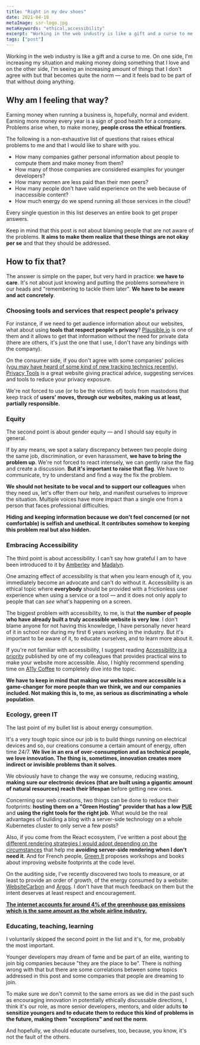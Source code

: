 ```yaml
---
title: "Right in my dev shoes"
date: 2021-04-18
metaImage: ssr-logo.jpg
metaKeywords: "ethical,accessibility"
excerpt: "Working in the web industry is like a gift and a curse to me. On one side, I'm increasing my situation and making money doing something that I love and on the other side, I'm seeing an increasing amount of things that I don't agree with but that becomes quite the norm..."
tags: ["post"]
---
```


Working in the web industry is like a gift and a curse to me. On one side, I'm increasing my situation and making money doing something that I love and on the other side, I'm seeing an increasing amount of things that I don't agree with but that becomes quite the norm — and it feels bad to be part of that without doing anything.

## Why am I feeling that way?

Earning money when running a business is, hopefully, normal and evident. Earning more money every year is a sign of good health for a company. Problems arise when, to make money, **people cross the ethical frontiers**.

The following is a non-exhaustive list of questions that raises ethical problems to me and that I would like to share with you.

- How many companies gather personal information about people to compute them and make money from them?
- How many of those companies are considered examples for younger developers?
- How many women are less paid than their men peers?
- How many people don't have valid experience on the web because of inaccessible content?
- How much energy do we spend running all those services in the cloud?

Every single question in this list deserves an entire book to get proper answers.

Keep in mind that this post is not about blaming people that are not aware of the problems. **It aims to make them realize that these things are not okay per se** and that they should be addressed.

## How to fix that?

The answer is simple on the paper, but very hard in practice: **we have to care**. It's not about just knowing and putting the problems somewhere in our heads and "remembering to tackle them later". **We have to be aware and act concretely**.

### Choosing tools and services that respect people's privacy

For instance, if we need to get audience information about our websites, what about using **tools that respect people's privacy**? [Plausible.io](https://plausible.io/) is one of them and it allows to get that information without the need for private data (there are others, it's just the one that I use, I don't have any bindings with the company).

On the consumer side, if you don't agree with some companies' policies ([you may have heard of some kind of new tracking technics recently](https://wicg.github.io/floc/)), [Privacy Tools](https://www.privacytools.io/) is a great website giving practical advice, suggesting services and tools to reduce your privacy exposure.

We're not forced to use (or to be the victims of) tools from mastodons that keep track of **users' moves, through our websites, making us at least, partially responsible.**

### Equity

The second point is about gender equity — and I should say equity in general.

If by any means, we spot a salary discrepancy between two people doing the same job, discrimination, or even harassment, **we have to bring the problem up**. We're not forced to react intensely, we can gently raise the flag and create a discussion. **But it's important to raise that flag**. We have to communicate, try to understand and find a way the fix the problem.

**We should not hesitate to be vocal and to support our colleagues** when they need us, let's offer them our help, and manifest ourselves to improve the situation. Multiple voices have more impact than a single one from a person that faces professional difficulties.

**Hiding and keeping information because we don't feel concerned (or not comfortable) is selfish and unethical. It contributes somehow to keeping this problem real but also hidden.**

### Embracing Accessibility

The third point is about accessibility. I can't say how grateful I am to have been introduced to it by [Amberley](https://twitter.com/amber1ey) and [Madalyn](https://twitter.com/madalynrose).

One amazing effect of accessibility is that when you learn enough of it, you immediately become an advocate and can't do without it. Accessibility is an ethical topic where **everybody** should be provided with a frictionless user experience when using a service or a tool — and it does not only apply to people that can _see_ what's happening on a screen.

The biggest problem with accessibility, to me, is that **the number of people who have already built a truly accessible website is very low**. I don't blame anyone for not having this knowledge, I have personally never heard of it in school nor during my first 6 years working in the industry. But it's important to be aware of it, to educate ourselves, and to learn more about it.

If you're not familiar with accessibility, I suggest reading [Accessibility is a priority](https://dev.to/hichamelbsi/accessibility-is-a-priority-3jbf) published by one of my colleagues that provides practical wins to make your website more accessible. Also, I highly recommend spending time on [A11y Coffee](https://a11y.coffee/) to completely dive into the topic.

**We have to keep in mind that making our websites more accessible is a game-changer for more people than we think, we and our companies included. Not making this is, to me, as serious as discriminating a whole population**.

### Ecology, green IT

The last point of my bullet list is about energy consumption.

It's a very tough topic since our job is to build things running on electrical devices and so, our creations consume a certain amount of energy, often time 24/7. **We live in an era of over-consumption and as technical people, we love innovation. The thing is, sometimes, innovation creates more indirect or invisible problems than it solves**.

We obviously have to change the way we consume, reducing wasting, **making sure our electronic devices (that are built using a gigantic amount of natural resources) reach their lifespan** before getting new ones.

Concerning our web creations, two things can be done to reduce their footprints: **hosting them on a "Green Hosting" provider that has a low [PUE](https://en.wikipedia.org/wiki/Power_usage_effectiveness)** and **using the right tools for the right job**. What would be the real advantages of building a blog with a server-side technology on a whole Kubernetes cluster to only serve a few posts?

Also, if you come from the React ecosystem, I've written a post about [the different rendering strategies I would adopt depending on the circumstances](https://mfrachet.github.io/blog/choosing-a-rendering-strategy/) that help me **avoiding server-side rendering when I don't need it**. And for French people, [Green It](https://www.greenit.fr) proposes workshops and books about improving website footprints at the code level.

On the auditing side, I've recently discovered two tools to measure, or at least to provide an order of growth, of the energy consumed by a website: [WebsiteCarbon](https://www.websitecarbon.com/) and [Argos](https://github.com/marmelab/argos). I don't have that much feedback on them but the intent deserves at least respect and encouragement.

**[The internet accounts for around 4% of the greenhouse gas emissions which is the same amount as the whole airline industry.](https://www.bbc.com/future/article/20200305-why-your-internet-habits-are-not-as-clean-as-you-think)**

### Educating, teaching, learning

I voluntarily skipped the second point in the list and it's, for me, probably the most important.

Younger developers may dream of fame and be part of an elite, wanting to join big companies because "they are the place to be". There is nothing wrong with that but there are some correlations between some topics addressed in this post and some companies that people are dreaming to join.

To make sure we don't commit to the same errors as we did in the past such as encouraging innovation in potentially ethically discussable directions, I think it's our role, as more senior developers, mentors, and older adults **to sensitize youngers and to educate them to reduce this kind of problems in the future, making them "exceptions" and not the norm**.

And hopefully, we should educate ourselves, too, because, you know, it's not the fault of the others.
